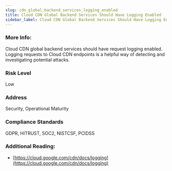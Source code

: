 ```yaml
---
slug: cdn_global_backend_services_logging_enabled
title: Cloud CDN Global Backend Services Should Have Logging Enabled
sidebar_label: Cloud CDN Global Backend Services Should Have Logging Enabled
---
```


### More Info:

Cloud CDN global backend services should have request logging enabled. Logging requests to Cloud CDN endpoints is a helpful way of detecting and investigating potential attacks.

### Risk Level

Low

### Address

Security, Operational Maturity

### Compliance Standards

GDPR, HITRUST, SOC2, NISTCSF, PCIDSS

### Additional Reading:

- [https://cloud.google.com/cdn/docs/logging](https://cloud.google.com/cdn/docs/logging) 

